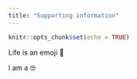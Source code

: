 ```yaml
---
title: "Supporting information"
---
```


```r
knitr::opts_chunk$set(echo = TRUE)
```

Life is an emoji 🍻

I am a 🤓



